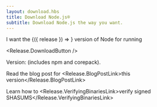 ```yaml
---
layout: download.hbs
title: Download Node.js®
subtitle: Download Node.js the way you want.
---
```


<section>
  I want the <WithNodeRelease status={['Current']}>{({ release }) => <Release.VersionDropdown {...release} />}</WithNodeRelease> version of Node for <Release.OperatingSystemDropdown exclude={["LINUX"]} /> running <Release.BitnessDropdown />

  <Release.DownloadButton />
</section>

<section>
  <Release.Status /> Version: <Release.Version /> (includes npm and corepack).

Read the blog post for <Release.BlogPostLink>this version</Release.BlogPostLink>

Learn how to <Release.VerifyingBinariesLink>verify signed SHASUMS</Release.VerifyingBinariesLink>

</section>
